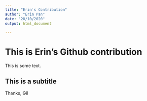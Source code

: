 ```yaml
---
title: "Erin's Contribution"
author: "Erin Pan"
date: "28/10/2020"
output: html_document

---
```


# This is Erin's Github contribution

This is some text.

## This is a subtitle

Thanks, Gil